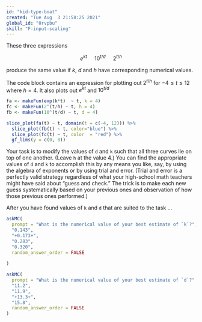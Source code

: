 ```yaml
---
id: "kid-type-boat"
created: "Tue Aug  3 21:58:25 2021"
global_id: "0rvpbu"
skill: "F-input-scaling"
---
```


These three expressions 

$$e^{kt}\ \ \ \ \ 10^{t/d} \  \ \ \ \  2^{t/h}$$

produce the same value if $k$, $d$ and $h$ have corresponding numerical values.

The code block contains an expression for plotting out  $2^{t/h}$ for $-4 \leq t \leq 12$ where $h = 4$. It also plots out $e^{kt}$ and $10^{t/d}$

```r
fa <- makeFun(exp(k*t)  ~ t, k = 4)
fc <- makeFun(2^(t/h) ~ t, h = 4)
fb <- makeFun(10^(t/d) ~ t, d = 4)

slice_plot(fa(t) ~ t, domain(t = c(-4, 12))) %>%
  slice_plot(fb(t) ~ t, color="blue") %>%
  slice_plot(fc(t) ~ t, color  = "red") %>%
  gf_lims(y = c(0, 8))
```


Your task is to modify the values of `d` and `k` such that all three curves lie on top of one another. (Leave `h` at the value 4.) You can find the appropriate values of `d` and `k` to accomplish this by any means you like, say, by using the algebra of exponents or by using trial and error. (Trial and error is a perfectly valid strategy regardless of what your high-school math teachers might have said about "guess and check." The trick is to make each new guess systematically based on your previous ones and observation of how those previous ones performed.)

After you have found values of `k` and `d` that are suited to the task ...

```r
askMC(
  prompt = "What is the numerical value of your best estimate of `k`?",
  "0.143",
  "+0.173+", 
  "0.283",
  "0.320",
  random_answer_order = FALSE
  
)
```

```r
askMC(
  prompt = "What is the numerical value of your best estimate of `d`?",
  "11.2",
  "11.9",
  "+13.3+", 
  "15.8",
  random_answer_order = FALSE
)
```
